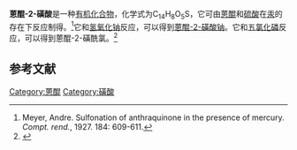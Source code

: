 {{Chembox
| Name = 
| NameEn = 
| ImageFile = 2-Anthraquinonesulfonic acid.png
|  ImageSize = 
|  ImageAlt = 
| IUPACName = 
| IUPACNameZh = 
| OtherNames = 2-蒽醌磺酸<br>β-蒽醌磺酸
| Section1 = {{Chembox Identifiers
|   CASNo =  84-48-0
|   CASNo_Ref = {{cascite|correct|CAS}}
|   PubChem = 
|   SMILES =  }}
| Section2 = {{Chembox Properties
| C=14 | H=8 | O=5 | S=1
|   Appearance = 
|   Density = 
|   MeltingPt = {{convert|246|C|K}}<ref>Resolution of DL-​lysine. 1968. FR 1535326.</ref>
|   BoilingPt = 
|   Solubility = 2 g（25 °C）<ref name=ACD>Calculated using Advanced Chemistry Development (ACD/Labs) Software V11.02 ((C) 1994-2021 ACD/Labs). Retrieved from SciFinder<sup>n</sup>. [2021-01-29].</ref> 
|   pKa = −1.42±0.20<ref name=ACD />}}
| Section3 = {{Chembox Hazards
|   MainHazards = 
|   FlashPt = 
|   Autoignition =  }}
}}
'''蒽醌-2-磺酸'''是一种[[有机化合物|有机化合物]]，化学式为C<sub>14</sub>H<sub>8</sub>O<sub>5</sub>S，它可由[[蒽醌|蒽醌]]和[[硫酸|硫酸]]在[[汞|汞]]的存在下反应制得。<ref>Meyer, Andre. Sulfonation of anthraquinone in the presence of mercury. ''Compt. rend.'', 1927. 184: 609-611.</ref>它和[[氢氧化钠|氢氧化钠]]反应，可以得到[[蒽醌-2-磺酸钠|蒽醌-2-磺酸钠]]。它和[[五氯化磷|五氯化磷]]反应，可以得到蒽醌-2-磺酰氯。<ref>{{cite journal|journal=European Journal of Medicinal Chemistry|volume=42|issue=6|language=en|date=2007-06|pages=752–771|doi=10.1016/j.ejmech.2006.12.039|url=https://linkinghub.elsevier.com/retrieve/pii/S0223523407000980|title=Design, synthesis and biological evaluation of new oligopyrrole carboxamides linked with tricyclic DNA-intercalators as potential DNA ligands or topoisomerase inhibitors|accessdate=2021-01-29|author=Marie-Hélène David-Cordonnier, Marie-Paule Hildebrand, Brigitte Baldeyrou, Amelie Lansiaux, Christoph Keuser, Kerstin Benzschawel, Thomas Lemster, Ulf Pindur}}</ref>

==参考文献==
{{reflist}}
{{磺酸}}

[[Category:蒽醌|Category:蒽醌]]
[[Category:磺酸|Category:磺酸]]